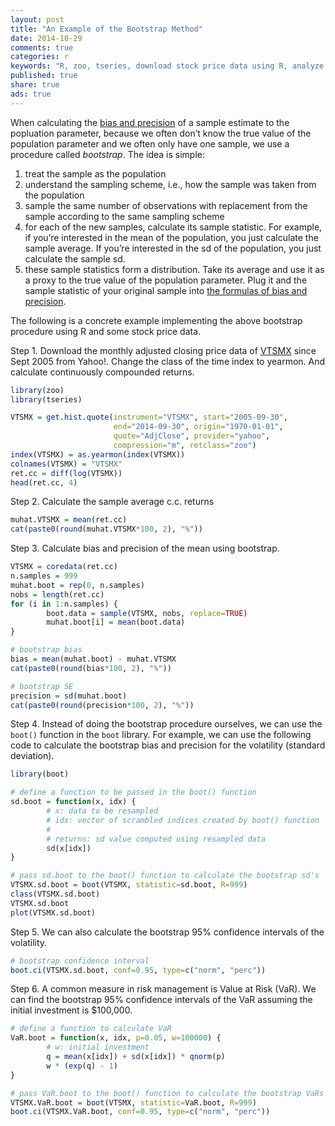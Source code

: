 ```yaml
---
layout: post
title: "An Example of the Bootstrap Method"
date: 2014-10-29
comments: true
categories: r
keywords: "R, zoo, tseries, download stock price data using R, analyze stock price data using R, bootstrap examples"
published: true
share: true
ads: true
---
```


When calculating the [bias and precision](https://masterr.org/da/bias-and-precision/) of a sample estimate to the popluation parameter, because we often don't know the true value of the population parameter and we often only have one sample, we use a procedure called *bootstrap*. The idea is simple:

1. treat the sample as the population
2. understand the sampling scheme, i.e., how the sample was taken from the population
3. sample the same number of observations with replacement from the sample according to the same sampling scheme
4. for each of the new samples, calculate its sample statistic. For example, if you're interested in the mean of the population, you just calculate the sample average. If you're interested in the sd of the population, you just calculate the sample sd. 
5. these sample statistics form a distribution. Take its average and use it as a proxy to the true value of the population parameter. Plug it and the sample statistic of your original sample into [the formulas of bias and precision](https://masterr.org/da/bias-and-precision/).

The following is a concrete example implementing the above bootstrap procedure using R and some stock price data.

Step 1. Download the monthly adjusted closing price data of [VTSMX](https://www.google.com/search?client=safari&rls=en&q=VTSMX&ie=UTF-8&oe=UTF-8) since Sept 2005 from Yahoo!. Change the class of the time index to yearmon. And calculate continuously compounded returns.
```r
library(zoo)
library(tseries)

VTSMX = get.hist.quote(instrument="VTSMX", start="2005-09-30", 
                       end="2014-09-30", origin="1970-01-01",
                       quote="AdjClose", provider="yahoo",
                       compression="m", retclass="zoo")
index(VTSMX) = as.yearmon(index(VTSMX))
colnames(VTSMX) = "VTSMX"
ret.cc = diff(log(VTSMX))
head(ret.cc, 4)
```

Step 2. Calculate the sample average c.c. returns
```r
muhat.VTSMX = mean(ret.cc)
cat(paste0(round(muhat.VTSMX*100, 2), "%"))
```

Step 3. Calculate bias and precision of the mean using bootstrap.
```r
VTSMX = coredata(ret.cc)
n.samples = 999
muhat.boot = rep(0, n.samples)
nobs = length(ret.cc)
for (i in 1:n.samples) {
        boot.data = sample(VTSMX, nobs, replace=TRUE)
        muhat.boot[i] = mean(boot.data)
}

# bootstrap bias
bias = mean(muhat.boot) - muhat.VTSMX
cat(paste0(round(bias*100, 2), "%"))

# bootstrap SE
precision = sd(muhat.boot)
cat(paste0(round(precision*100, 2), "%"))
```

Step 4. Instead of doing the bootstrap procedure ourselves, we can use the `boot()` function in the `boot` library. For example, we can use the following code to calculate the bootstrap bias and precision for the volatility (standard deviation).
```r
library(boot)

# define a function to be passed in the boot() function
sd.boot = function(x, idx) {
        # x: data to be resampled
        # idx: vector of scrambled indices created by boot() function
        #
        # returns: sd value computed using resampled data
        sd(x[idx])
}

# pass sd.boot to the boot() function to calculate the bootstrap sd's
VTSMX.sd.boot = boot(VTSMX, statistic=sd.boot, R=999)
class(VTSMX.sd.boot)
VTSMX.sd.boot
plot(VTSMX.sd.boot)
```

Step 5. We can also calculate the bootstrap 95% confidence intervals of the volatility.
```r
# bootstrap confidence interval
boot.ci(VTSMX.sd.boot, conf=0.95, type=c("norm", "perc"))
```

Step 6. A common measure in risk management is Value at Risk (VaR). We can find the bootstrap 95% confidence intervals of the VaR assuming the initial investment is $100,000.
```r
# define a function to calculate VaR
VaR.boot = function(x, idx, p=0.05, w=100000) {
        # w: initial investment
        q = mean(x[idx]) + sd(x[idx]) * qnorm(p)
        w * (exp(q) - 1)
}

# pass VaR.boot to the boot() function to calculate the bootstrap VaRs
VTSMX.VaR.boot = boot(VTSMX, statistic=VaR.boot, R=999)
boot.ci(VTSMX.VaR.boot, conf=0.95, type=c("norm", "perc"))
```

